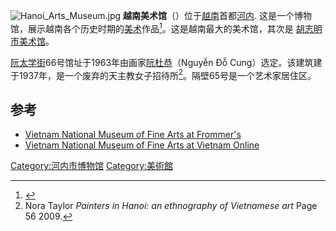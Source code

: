 [[File:Hanoi_Arts_Museum.jpg|thumb]]
'''越南美术馆'''（{{vie|v=Bảo tàng Mỹ thuật Việt Nam|hn=寶藏美術越南}}）位于[[越南|越南]]首都[[河内|河内]]. 这是一个博物馆，展示越南各个历史时期的[[美术|美术]]作品<ref>{{cite book|title=Museums of Southeast Asia|last=Lenzi|first=Iola|date=2004|publisher=Archipelago Press|location=Singapore|isbn=981-4068-96-9|pages=200}}</ref>。这是越南最大的美术馆，其次是 [[胡志明市美术馆|胡志明市美术馆]]。

[[阮太学街|阮太学街]]66号馆址于1963年由画家[[阮杜恭|阮杜恭]]（Nguyễn Đỗ Cung）选定。该建筑建于1937年，是一个废弃的天主教女子招待所<ref>Nora Taylor ''Painters in Hanoi: an ethnography of Vietnamese art'' Page 56 2009.</ref>。隔壁65号是一个艺术家居住区。

==参考==
{{Reflist|30em}}
*[http://www.frommers.com/destinations/hanoi/A20934.html Vietnam National Museum of Fine Arts at Frommer's] {{Wayback|url=http://www.frommers.com/destinations/hanoi/A20934.html |date=20130113100218 }}
*[http://www.vietnamonline.com/attraction/vietnam-fine-arts-museum.html Vietnam National Museum of Fine Arts at Vietnam Online] {{Wayback|url=http://www.vietnamonline.com/attraction/vietnam-fine-arts-museum.html |date=20131104090646 }}

{{Hanoi Tourism}}
{{coord|21.0306|N|105.837|E|source:kolossus-viwiki|display=title}}
[[Category:河内市博物馆|Category:河内市博物馆]]
[[Category:美術館|Category:美術館]]